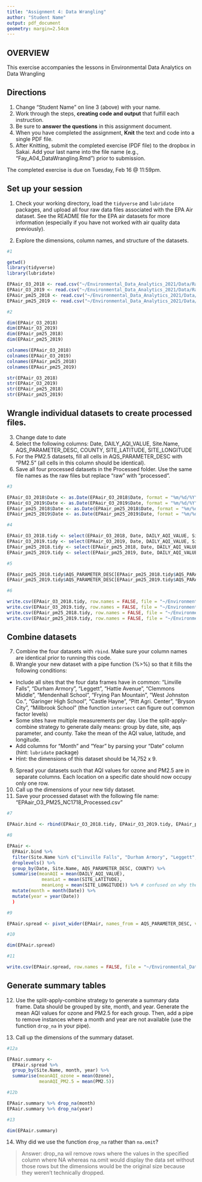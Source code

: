 ```yaml
---
title: "Assignment 4: Data Wrangling"
author: "Student Name"
output: pdf_document
geometry: margin=2.54cm
---
```


## OVERVIEW

This exercise accompanies the lessons in Environmental Data Analytics on Data Wrangling 

## Directions
1. Change "Student Name" on line 3 (above) with your name.
2. Work through the steps, **creating code and output** that fulfill each instruction.
3. Be sure to **answer the questions** in this assignment document.
4. When you have completed the assignment, **Knit** the text and code into a single PDF file.
5. After Knitting, submit the completed exercise (PDF file) to the dropbox in Sakai. Add your last name into the file name (e.g., "Fay_A04_DataWrangling.Rmd") prior to submission.

The completed exercise is due on Tuesday, Feb 16 @ 11:59pm.

## Set up your session 
1. Check your working directory, load the `tidyverse` and `lubridate` packages, and upload all four raw data files associated with the EPA Air dataset. See the README file for the EPA air datasets for more information (especially if you have not worked with air quality data previously). 

2. Explore the dimensions, column names, and structure of the datasets. 

```r
#1

getwd()
library(tidyverse)
library(lubridate)

EPAair_O3_2018 <- read.csv("~/Environmental_Data_Analytics_2021/Data/Raw/EPAair_O3_NC2018_raw.csv")
EPAair_O3_2019 <- read.csv("~/Environmental_Data_Analytics_2021/Data/Raw/EPAair_O3_NC2019_raw.csv")
EPAair_pm25_2018 <- read.csv("~/Environmental_Data_Analytics_2021/Data/Raw/EPAair_PM25_NC2018_raw.csv")
EPAair_pm25_2019 <- read.csv("~/Environmental_Data_Analytics_2021/Data/Raw/EPAair_PM25_NC2019_raw.csv")

#2

dim(EPAair_O3_2018)
dim(EPAair_O3_2019)
dim(EPAair_pm25_2018)
dim(EPAair_pm25_2019)

colnames(EPAair_O3_2018)
colnames(EPAair_O3_2019)
colnames(EPAair_pm25_2018)
colnames(EPAair_pm25_2019)

str(EPAair_O3_2018)
str(EPAair_O3_2019)
str(EPAair_pm25_2018)
str(EPAair_pm25_2019)

```

## Wrangle individual datasets to create processed files.
3. Change date to date
4. Select the following columns: Date, DAILY_AQI_VALUE, Site.Name, AQS_PARAMETER_DESC, COUNTY, SITE_LATITUDE, SITE_LONGITUDE
5. For the PM2.5 datasets, fill all cells in AQS_PARAMETER_DESC with "PM2.5" (all cells in this column should be identical).
6. Save all four processed datasets in the Processed folder. Use the same file names as the raw files but replace "raw" with "processed".

```r
#3

EPAair_O3_2018$Date <- as.Date(EPAair_O3_2018$Date, format = "%m/%d/%Y")
EPAair_O3_2019$Date <- as.Date(EPAair_O3_2019$Date, format = "%m/%d/%Y")
EPAair_pm25_2018$Date <- as.Date(EPAair_pm25_2018$Date, format = "%m/%d/%Y")
EPAair_pm25_2019$Date <- as.Date(EPAair_pm25_2019$Date, format = "%m/%d/%Y")

#4

EPAair_O3_2018.tidy <- select(EPAair_O3_2018, Date, DAILY_AQI_VALUE, Site.Name, AQS_PARAMETER_DESC, COUNTY, SITE_LATITUDE, SITE_LONGITUDE)
EPAair_O3_2019.tidy <- select(EPAair_O3_2019, Date, DAILY_AQI_VALUE, Site.Name, AQS_PARAMETER_DESC, COUNTY, SITE_LATITUDE, SITE_LONGITUDE)
EPAair_pm25_2018.tidy <- select(EPAair_pm25_2018, Date, DAILY_AQI_VALUE, Site.Name, AQS_PARAMETER_DESC, COUNTY, SITE_LATITUDE, SITE_LONGITUDE)
EPAair_pm25_2019.tidy <- select(EPAair_pm25_2019, Date, DAILY_AQI_VALUE, Site.Name, AQS_PARAMETER_DESC, COUNTY, SITE_LATITUDE, SITE_LONGITUDE)

#5

EPAair_pm25_2018.tidy$AQS_PARAMETER_DESC[EPAair_pm25_2018.tidy$AQS_PARAMETER_DESC != "x"] <- "PM2.5"
EPAair_pm25_2019.tidy$AQS_PARAMETER_DESC[EPAair_pm25_2019.tidy$AQS_PARAMETER_DESC != "x"] <- "PM2.5"

#6

write.csv(EPAair_O3_2018.tidy, row.names = FALSE, file = "~/Environmental_Data_Analytics_2021/Data/Processed/EPAair_O3_NC2018_processed.csv")
write.csv(EPAair_O3_2019.tidy, row.names = FALSE, file = "~/Environmental_Data_Analytics_2021/Data/Processed/EPAair_O3_NC2019_processed.csv")
write.csv(EPAair_pm25_2018.tidy, row.names = FALSE, file = "~/Environmental_Data_Analytics_2021/Data/Processed/EPAair_pm25_NC2018_processed.csv")
write.csv(EPAair_pm25_2019.tidy, row.names = FALSE, file = "~/Environmental_Data_Analytics_2021/Data/Processed/EPAair_pm25_NC2019_processed.csv")

```


## Combine datasets
7. Combine the four datasets with `rbind`. Make sure your column names are identical prior to running this code. 
8. Wrangle your new dataset with a pipe function (%>%) so that it fills the following conditions: 

* Include all sites that the four data frames have in common: "Linville Falls", "Durham Armory", "Leggett", "Hattie Avenue", "Clemmons Middle", "Mendenhall School", "Frying Pan Mountain", "West Johnston Co.", "Garinger High School", "Castle Hayne", "Pitt Agri. Center", "Bryson City", "Millbrook School" (the function `intersect` can figure out common factor levels)
* Some sites have multiple measurements per day. Use the split-apply-combine strategy to generate daily means: group by date, site, aqs parameter, and county. Take the mean of the AQI value, latitude, and longitude.
* Add columns for "Month" and "Year" by parsing your "Date" column (hint: `lubridate` package)
* Hint: the dimensions of this dataset should be 14,752 x 9.

9. Spread your datasets such that AQI values for ozone and PM2.5 are in separate columns. Each location on a specific date should now occupy only one row.
10. Call up the dimensions of your new tidy dataset.
11. Save your processed dataset with the following file name: "EPAair_O3_PM25_NC1718_Processed.csv"

```r
#7

EPAair.bind <- rbind(EPAair_O3_2018.tidy, EPAair_O3_2019.tidy, EPAair_pm25_2018.tidy, EPAair_pm25_2019.tidy)

#8

EPAair <- 
  EPAair.bind %>%
  filter(Site.Name %in% c("Linville Falls", "Durham Armory", "Leggett", "Hattie Avenue", "Clemmons Middle", "Mendenhall School", "Frying Pan Mountain", "West Johnston Co.", "Garinger High School", "Castle Hayne", "Pitt Agri. Center", "Bryson City", "Millbrook School")) %>%
  droplevels() %>%
  group_by(Date, Site.Name, AQS_PARAMETER_DESC, COUNTY) %>%
  summarise(meanAQI = mean(DAILY_AQI_VALUE),
             meanLat = mean(SITE_LATITUDE),
             meanLong = mean(SITE_LONGITUDE)) %>% # confused on why the output aren't all the same values
  mutate(month = month(Date)) %>%
  mutate(year = year(Date))
  )

#9

EPAair.spread <- pivot_wider(EPAair, names_from = AQS_PARAMETER_DESC, values_from = meanAQI)

#10

dim(EPAair.spread)

#11

write.csv(EPAair.spread, row.names = FALSE, file = "~/Environmental_Data_Analytics_2021/Data/Processed/EPAair_O3_PM25_NC1718_Processed.csv")

```


## Generate summary tables
12. Use the split-apply-combine strategy to generate a summary data frame. Data should be grouped by site, month, and year. Generate the mean AQI values for ozone and PM2.5 for each group. Then, add a pipe to remove instances where a month and year are not available (use the function `drop_na` in your pipe). 

13. Call up the dimensions of the summary dataset.

```r
#12a

EPAair.summary <- 
  EPAair.spread %>%
  group_by(Site.Name, month, year) %>%
  summarise(meanAQI_ozone = mean(Ozone),
            meanAQI_PM2.5 = mean(PM2.5))

#12b

EPAair.summary %>% drop_na(month)
EPAair.summary %>% drop_na(year)

#13

dim(EPAair.summary)

```

14. Why did we use the function `drop_na` rather than `na.omit`?

> Answer: drop_na wil remove rows where the values in the specified column where NA whereas na.omit would display the data set without those rows but the dimensions would be the original size because they weren't technically dropped.
